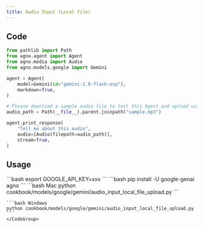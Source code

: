 ```yaml
---
title: Audio Input (Local file)
---
```


## Code

```python cookbook/models/google/gemini/audio_input_local_file_upload.py
from pathlib import Path
from agno.agent import Agent
from agno.media import Audio
from agno.models.google import Gemini

agent = Agent(
    model=Gemini(id="gemini-2.0-flash-exp"),
    markdown=True,
)

# Please download a sample audio file to test this Agent and upload using:
audio_path = Path(__file__).parent.joinpath("sample.mp3")

agent.print_response(
    "Tell me about this audio",
    audio=[Audio(filepath=audio_path)],
    stream=True,
)
```

## Usage

<Steps>
  <Snippet file="create-venv-step.mdx" />

  <Step title="Set your API key">
    ```bash
    export GOOGLE_API_KEY=xxx
    ```
  </Step>

  <Step title="Install libraries">
    ```bash
    pip install -U google-genai agno
    ```
  </Step>

  <Step title="Run Agent">
    <CodeGroup>
    ```bash Mac
    python cookbook/models/google/gemini/audio_input_local_file_upload.py
    ```

    ```bash Windows
    python cookbook/models/google/gemini/audio_input_local_file_upload.py
    ```
    </CodeGroup>
  </Step>
</Steps> 